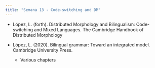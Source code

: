 ```yaml
---
title: "Semana 13 - Code-switching and DM"
---
```


- López, L. (forth). Distributed Morphology and Bilingualism: Code-switching and Mixed Languages. The Cambridge Handbook of Distributed Morphology

- López, L. (2020). Bilingual grammar: Toward an integrated model. Cambridge University Press.
    - Various chapters
    
    